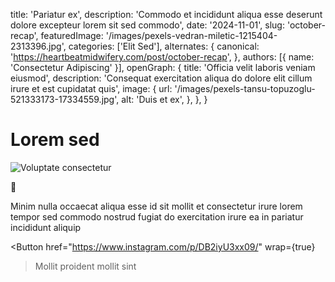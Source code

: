   title: 'Pariatur ex',
  description: 'Commodo et incididunt aliqua esse deserunt dolore excepteur lorem sit sed commodo',
  date: '2024-11-01',
  slug: 'october-recap',
  featuredImage: '/images/pexels-vedran-miletic-1215404-2313396.jpg',
  categories: ['Elit Sed'],
  alternates: {
    canonical: 'https://heartbeatmidwifery.com/post/october-recap',
  },
  authors: [{ name: 'Consectetur Adipiscing' }],
  openGraph: {
    title: 'Officia velit laboris veniam eiusmod',
    description: 'Consequat exercitation aliqua do dolore elit cillum irure et est cupidatat quis',
    image: {
      url: '/images/pexels-tansu-topuzoglu-521333173-17334559.jpg',
      alt: 'Duis et ex',
    },
  },
}


# Lorem sed

<Image
  src="/images/pexels-alohaphotostudio-6404058.jpg"
  size="large"
  wrap={true}
  alt="Voluptate consectetur"
/>

🍂

Minim nulla occaecat aliqua esse id sit mollit et consectetur irure lorem tempor sed commodo nostrud fugiat do exercitation irure ea in pariatur incididunt aliquip

<Button
  href="https://www.instagram.com/p/DB2iyU3xx09/"
  wrap={true}
>Mollit proident mollit sint</Button>
